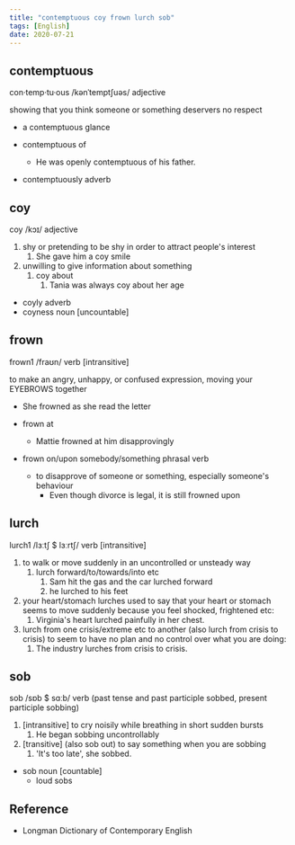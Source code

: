 ```yaml
---
title: "contemptuous coy frown lurch sob"
tags: [English]
date: 2020-07-21
---
```


## contemptuous

con·temp·tu·ous /kənˈtemptʃuəs/ adjective

showing that you think someone or something deservers no respect

- a contemptuous glance
- contemptuous of
  - He was openly contemptuous of his father.

- contemptuously adverb

## coy

coy /kɔɪ/ adjective

1. shy or pretending to be shy in order to attract people's interest
   1. She gave him a coy smile
2. unwilling to give information about something
   1. coy about
      1. Tania was always coy about her age

- coyly adverb
- coyness noun [uncountable]

## frown

frown1 /fraʊn/ verb [intransitive]

to make an angry, unhappy, or confused expression, moving your EYEBROWS together

- She frowned as she read the letter

- frown at
  - Mattie frowned at him disapprovingly

- frown on/upon somebody/something phrasal verb
  - to disapprove of someone or something, especially someone's behaviour
    - Even though divorce is legal, it is still frowned upon

## lurch

lurch1 /lɜːtʃ $ lɜːrtʃ/ verb [intransitive]

1. to walk or move suddenly in an uncontrolled or unsteady way
   1. lurch forward/to/towards/into etc
      1. Sam hit the gas and the car lurched forward
      2. he lurched to his feet
2. your heart/stomach lurches used to say that your heart or stomach seems to
   move suddenly because you feel shocked, frightened etc:
   1. Virginia's heart lurched painfully in her chest.
3. lurch from one crisis/extreme etc to another (also lurch from crisis to
   crisis) to seem to have no plan and no control over what you are doing:
   1. The industry lurches from crisis to crisis.

## sob

sob /sɒb $ sɑːb/ verb (past tense and past participle sobbed, present participle
sobbing)

1. [intransitive] to cry noisily while breathing in short sudden bursts
   1. He began sobbing uncontrollably
2. [transitive] (also sob out) to say something when you are sobbing
   1. 'It's too late', she sobbed.

- sob noun [countable]
  - loud sobs

## Reference

- Longman Dictionary of Contemporary English
